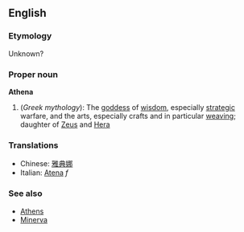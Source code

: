 ==English==
===Etymology===
Unknown?

===Proper noun===
'''Athena'''
{{wikipedia}}
# (''Greek mythology''): The [[goddess]] of [[wisdom]], especially [[strategic]] warfare, and the arts, especially crafts and in particular [[weaving]]; daughter of [[Zeus]] and [[Hera]]


===Translations===
*Chinese: [[雅典娜]]
*Italian: [[Atena]] ''f''

===See also===
*[[Athens]]
*[[Minerva]]